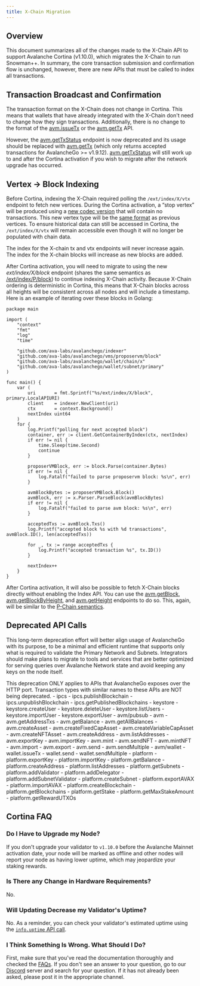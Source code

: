 ```yaml
---
title: X-Chain Migration
---
```

Overview[​](#overview "Direct link to heading")
-----------------------------------------------

This document summarizes all of the changes made to the X-Chain API to support Avalanche Cortina (v1.10.0), which migrates the X-Chain to run Snowman++. In summary, the core transaction submission and confirmation flow is unchanged, however, there are new APIs that must be called to index all transactions.

Transaction Broadcast and Confirmation[​](#transaction-broadcast-and-confirmation "Direct link to heading")
-----------------------------------------------------------------------------------------------------------

The transaction format on the X-Chain does not change in Cortina. This means that wallets that have already integrated with the X-Chain don't need to change how they sign transactions. Additionally, there is no change to the format of the [avm.issueTx](/api-reference/x-chain/api#avmissuetx) or the [avm.getTx](/api-reference/x-chain/api#avmgettx) API.

However, the [avm.getTxStatus](/api-reference/x-chain/api#avmgettxstatus) endpoint is now deprecated and its usage should be replaced with [avm.getTx](/api-reference/x-chain/api#avmgettx) (which only returns accepted transactions for AvalancheGo >= v1.9.12). [avm.getTxStatus](/api-reference/x-chain/api#avmgettxstatus) will still work up to and after the Cortina activation if you wish to migrate after the network upgrade has occurred.

Vertex -> Block Indexing[​](#vertex---block-indexing "Direct link to heading")
------------------------------------------------------------------------------

Before Cortina, indexing the X-Chain required polling the `/ext/index/X/vtx` endpoint to fetch new vertices. During the Cortina activation, a “stop vertex” will be produced using a [new codec version](https://github.com/ava-labs/avalanchego/blob/c27721a8da1397b218ce9e9ec69839b8a30f9860/snow/engine/avalanche/vertex/codec.go#L17-L18) that will contain no transactions. This new vertex type will be the [same format](https://github.com/ava-labs/avalanchego/blob/c27721a8da1397b218ce9e9ec69839b8a30f9860/snow/engine/avalanche/vertex/stateless_vertex.go#L95-L102) as previous vertices. To ensure historical data can still be accessed in Cortina, the `/ext/index/X/vtx` will remain accessible even though it will no longer be populated with chain data.


<Callout title="Note">
The index for the X-chain tx and vtx endpoints will never increase again. The index for the X-chain blocks will increase as new blocks are added.
</Callout>

After Cortina activation, you will need to migrate to using the new _ext/index/X/block_ endpoint (shares the same semantics as [/ext/index/P/block](/api-reference/index-api#p-chain-blocks)) to continue indexing X-Chain activity. Because X-Chain ordering is deterministic in Cortina, this means that X-Chain blocks across all heights will be consistent across all nodes and will include a timestamp. Here is an example of iterating over these blocks in Golang:

```
package main

import (
	"context"
	"fmt"
	"log"
	"time"

	"github.com/ava-labs/avalanchego/indexer"
	"github.com/ava-labs/avalanchego/vms/proposervm/block"
	"github.com/ava-labs/avalanchego/wallet/chain/x"
	"github.com/ava-labs/avalanchego/wallet/subnet/primary"
)

func main() {
	var (
		uri       = fmt.Sprintf("%s/ext/index/X/block", primary.LocalAPIURI)
		client    = indexer.NewClient(uri)
		ctx       = context.Background()
		nextIndex uint64
	)
	for {
		log.Printf("polling for next accepted block")
		container, err := client.GetContainerByIndex(ctx, nextIndex)
		if err != nil {
			time.Sleep(time.Second)
			continue
		}

		proposerVMBlock, err := block.Parse(container.Bytes)
		if err != nil {
			log.Fatalf("failed to parse proposervm block: %s\n", err)
		}

		avmBlockBytes := proposerVMBlock.Block()
		avmBlock, err := x.Parser.ParseBlock(avmBlockBytes)
		if err != nil {
			log.Fatalf("failed to parse avm block: %s\n", err)
		}

		acceptedTxs := avmBlock.Txs()
		log.Printf("accepted block %s with %d transactions", avmBlock.ID(), len(acceptedTxs))

		for _, tx := range acceptedTxs {
			log.Printf("accepted transaction %s", tx.ID())
		}

		nextIndex++
	}
}
```

After Cortina activation, it will also be possible to fetch X-Chain blocks directly without enabling the Index API. You can use the [avm.getBlock](/api-reference/x-chain/api#avmgetblock), [avm.getBlockByHeight](/api-reference/x-chain/api#avmgetblockbyheight), and [avm.getHeight](/api-reference/x-chain/api#avmgetheight) endpoints to do so. This, again, will be similar to the [P-Chain semantics](/api-reference/p-chain/api#platformgetblock).

Deprecated API Calls[​](#deprecated-api-calls "Direct link to heading")
-----------------------------------------------------------------------

This long-term deprecation effort will better align usage of AvalancheGo with its purpose, to be a minimal and efficient runtime that supports only what is required to validate the Primary Network and Subnets. Integrators should make plans to migrate to tools and services that are better optimized for serving queries over Avalanche Network state and avoid keeping any keys on the node itself.


<Callout title="Note">
This deprecation ONLY applies to APIs that AvalancheGo exposes over the HTTP port. Transaction types with similar names to these APIs are NOT being deprecated.
</Callout>
- ipcs
    - ipcs.publishBlockchain
    - ipcs.unpublishBlockchain
    - ipcs.getPublishedBlockchains
- keystore
    - keystore.createUser
    - keystore.deleteUser
    - keystore.listUsers
    - keystore.importUser
    - keystore.exportUser
- avm/pubsub
- avm
    - avm.getAddressTxs
    - avm.getBalance
    - avm.getAllBalances
    - avm.createAsset
    - avm.createFixedCapAsset
    - avm.createVariableCapAsset
    - avm.createNFTAsset
    - avm.createAddress
    - avm.listAddresses
    - avm.exportKey
    - avm.importKey
    - avm.mint
    - avm.sendNFT
    - avm.mintNFT
    - avm.import
    - avm.export
    - avm.send
    - avm.sendMultiple
- avm/wallet
    - wallet.issueTx
    - wallet.send
    - wallet.sendMultiple
- platform
    - platform.exportKey
    - platform.importKey
    - platform.getBalance
    - platform.createAddress
    - platform.listAddresses
    - platform.getSubnets
    - platform.addValidator
    - platform.addDelegator
    - platform.addSubnetValidator
    - platform.createSubnet
    - platform.exportAVAX
    - platform.importAVAX
    - platform.createBlockchain
    - platform.getBlockchains
    - platform.getStake
    - platform.getMaxStakeAmount
    - platform.getRewardUTXOs

Cortina FAQ[​](#cortina-faq "Direct link to heading")
-----------------------------------------------------

### Do I Have to Upgrade my Node?[​](#do-i-have-to-upgrade-my-node "Direct link to heading")

If you don't upgrade your validator to `v1.10.0` before the Avalanche Mainnet activation date, your node will be marked as offline and other nodes will report your node as having lower uptime, which may jeopardize your staking rewards.

### Is There any Change in Hardware Requirements?[​](#is-there-any-change-in-hardware-requirements "Direct link to heading")

No.

### Will Updating Decrease my Validator's Uptime?[​](#will-updating-decrease-my-validators-uptime "Direct link to heading")

No. As a reminder, you can check your validator's estimated uptime using the [`info.uptime` API call](/api-reference/info-api#infouptime).

### I Think Something Is Wrong. What Should I Do?[​](#i-think-something-is-wrong-what-should-i-do "Direct link to heading")

First, make sure that you've read the documentation thoroughly and checked the [FAQs](https://support.avax.network/en/). If you don't see an answer to your question, go to our [Discord](https://discord.com/invite/RwXY7P6) server and search for your question. If it has not already been asked, please post it in the appropriate channel.